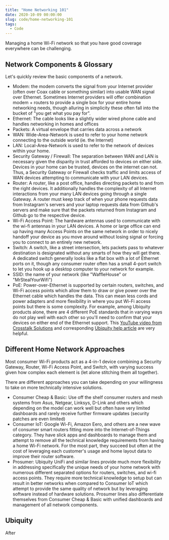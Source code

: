 ```yaml
---
title: "Home Networking 101"
date: 2020-10-09 00:00:00
slug: code/home-networking-101
tags:
  - Code
---
```


Managing a home Wi-Fi network so that you have good coverage everywhere can be challenging.

## Network Components & Glossary
Let's quickly review the basic components of a network.

- Modem: the modem converts the signal from your Internet provider (often over Coax cable or something similar) into usable WAN signal over Ethernet. Sometimes Internet providers will offer combination modem + routers to provide a single box for your entire home networking needs, though alluring in simplicity these often fall into the bucket of "you get what you pay for".
- Ethernet: The cable looks like a slightly wider wired phone cable and handles networking in homes and offices
- Packets: A virtual envelope that carries data across a network
- WAN: Wide-Area-Network is used to refer to your home network connecting to the outside world (ie. the Internet)
- LAN: Local-Area-Network is used to refer to the network of devices within your home.
- Security Gateway / Firewall: The separation between WAN and LAN is necessary given the disparity in trust afforded to devices on either side. Devices in your home can be trusted, devices on the internet can not. Thus, a Security Gateway or Firewall checks traffic and limits access of WAN devices attempting to communicate with your LAN devices.
- Router: A router, like a post office, handles directing packets to and from the right devices. It additionally handles the complexity of all Internet interactions from your many LAN devices going through a single Gateway. A router must keep track of when your phone requests data from Instagram's servers and your laptop requests data from Github's servers and make sure that the packets returned from Instagram and Github go to the respective device.
- Wi-Fi Access Point: The hardware antennas used to communicate with the wi-fi antennas in your LAN devices. A home or large office can end up having many Access Points on the same network in order to nicely handoff your device as you move around without losing signal or forcing you to connect to an entirely new network.
- Switch: A switch, like a street intersection, lets packets pass to whatever destination is designated without any smarts of how they will get there. A dedicated switch generally looks like a flat box with a lot of Ethernet ports on it, though any consumer router often has a small 4-port switch to let you hook up a desktop computer to your network for example.
- SSID: the name of your network (like "WaffleHouse" or "MrStealYourWifi")
- PoE: Power-over-Ethernet is supported by certain routers, switches, and Wi-Fi access points which allow them to draw or give power over the Ethernet cable which handles the data. This can mean less cords and power adapters and more flexibility in where you put Wi-Fi access points but there is some complexity. For example, among Ubiquity products alone, there are 4 different PoE standards that in varying ways do not play well with each other so you'll need to confirm that your devices on either end of the Ethernet support. This [YouTube video from Crosstalk Solutions](https://youtu.be/O9_34dCrFFc) and corresponding [Ubiquity help article](https://help.ui.com/hc/en-us/articles/115000263008--UniFi-Understanding-PoE-and-How-UniFi-Devices-are-Powered) are very helpful.

## Different Home Network Approaches

Most consumer Wi-Fi products act as a 4-in-1 device combining a Security Gateway, Router, Wi-Fi Access Point, and Switch, with varying success given how complex each element is (let alone stitching them all together).

There are different approaches you can take depending on your willingness to take on more technically intensive solutions.

- Consumer Cheap & Basic: Use off the shelf consumer routers and mesh systems from Asus, Netgear, Linksys, D-Link and others which depending on the model can work well but often have very limited dashboards and rarely receive further firmware updates (security patches are even limited)
- Consumer IoT: Google Wi-Fi, Amazon Eero, and others are a new wave of consumer smart routers fitting more into the Internet-of-Things category. They have slick apps and dashboards to manage them and attempt to remove all the technical knowledge requirements from having a home Wi-Fi network. For the most part, they succeed but often at the cost of leveraging each customer's usage and home layout data to improve their router software.
- Prosumer: Ubiquity UniFi and similar lines provide much more flexibility in addressing specifically the unique needs of your home network with numerous different separated options for routers, switches, and wi-fi access points. They require more technical knowledge to setup but can result in better networks when compared to Consumer IoT which attempt to provide the same quality of network but by leveraging software instead of hardware solutions. Prosumer lines also differentiate themselves from Consumer Cheap & Basic with unified dashboards and management of all network components.

## Ubiquity

After
